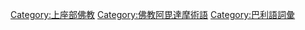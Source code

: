 [[Category:上座部佛教|Category:上座部佛教]]
[[Category:佛教阿毘達摩術語|Category:佛教阿毘達摩術語]]
[[Category:巴利語詞彙|Category:巴利語詞彙]]